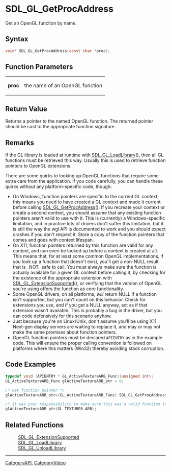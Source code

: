 = SDL_GL_GetProcAddress =

Get an OpenGL function by name.

== Syntax ==

<syntaxhighlight lang='c'>
void* SDL_GL_GetProcAddress(const char *proc);
</syntaxhighlight>

== Function Parameters ==

{|
|'''proc'''
|the name of an OpenGL function
|}

== Return Value ==

Returns a pointer to the named OpenGL function. The returned pointer should
be cast to the appropriate function signature.

== Remarks ==

If the GL library is loaded at runtime with [[SDL_GL_LoadLibrary]](), then
all GL functions must be retrieved this way. Usually this is used to
retrieve function pointers to OpenGL extensions.

There are some quirks to looking up OpenGL functions that require some
extra care from the application. If you code carefully, you can handle
these quirks without any platform-specific code, though:

* On Windows, function pointers are specific to the current GL context; this means you need to have created a GL context and made it current before calling [[SDL_GL_GetProcAddress]](). If you recreate your context or create a second context, you should assume that any existing function pointers aren't valid to use with it. This is (currently) a Windows-specific limitation, and in practice lots of drivers don't suffer this limitation, but it is still the way the wgl API is documented to work and you should expect crashes if you don't respect it. Store a copy of the function pointers that comes and goes with context lifespan.
* On X11, function pointers returned by this function are valid for any context, and can even be looked up before a context is created at all. This means that, for at least some common OpenGL implementations, if you look up a function that doesn't exist, you'll get a non-NULL result that is _NOT_ safe to call. You must always make sure the function is actually available for a given GL context before calling it, by checking for the existence of the appropriate extension with [[SDL_GL_ExtensionSupported]](), or verifying that the version of OpenGL you're using offers the function as core functionality.
* Some OpenGL drivers, on all platforms, ''will'' return NULL if a function isn't supported, but you can't count on this behavior. Check for extensions you use, and if you get a NULL anyway, act as if that extension wasn't available. This is probably a bug in the driver, but you can code defensively for this scenario anyhow.
* Just because you're on Linux/Unix, don't assume you'll be using X11. Next-gen display servers are waiting to replace it, and may or may not make the same promises about function pointers.
* OpenGL function pointers must be declared <code>APIENTRY</code> as in the example code. This will ensure the proper calling convention is followed on platforms where this matters (Win32) thereby avoiding stack corruption.

== Code Examples ==

<syntaxhighlight lang='c++'>
typedef void (APIENTRY * GL_ActiveTextureARB_Func)(unsigned int);
GL_ActiveTextureARB_Func glActiveTextureARB_ptr = 0;

/* Get function pointer */
glActiveTextureARB_ptr=(GL_ActiveTextureARB_Func) SDL_GL_GetProcAddress("glActiveTextureARB");

/* It was your responsibility to make sure this was a valid function to call! */
glActiveTextureARB_ptr(GL_TEXTURE0_ARB);
</syntaxhighlight>

== Related Functions ==

:[[SDL_GL_ExtensionSupported]]
:[[SDL_GL_LoadLibrary]]
:[[SDL_GL_UnloadLibrary]]

----
[[CategoryAPI]], [[CategoryVideo]]


